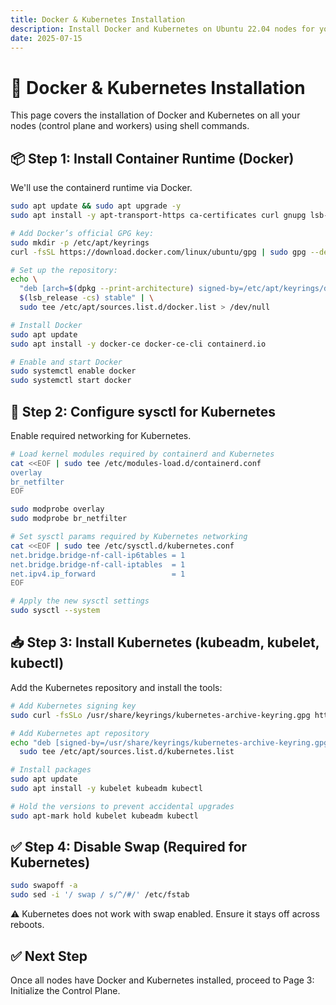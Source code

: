 ```yaml
---
title: Docker & Kubernetes Installation
description: Install Docker and Kubernetes on Ubuntu 22.04 nodes for your cluster setup.
date: 2025-07-15
---
```



# 🚀 Docker & Kubernetes Installation

This page covers the installation of Docker and Kubernetes on all your nodes (control plane and workers) using shell commands.

## 📦 Step 1: Install Container Runtime (Docker)

We'll use the containerd runtime via Docker.

```bash
sudo apt update && sudo apt upgrade -y
sudo apt install -y apt-transport-https ca-certificates curl gnupg lsb-release

# Add Docker’s official GPG key:
sudo mkdir -p /etc/apt/keyrings
curl -fsSL https://download.docker.com/linux/ubuntu/gpg | sudo gpg --dearmor -o /etc/apt/keyrings/docker.gpg

# Set up the repository:
echo \
  "deb [arch=$(dpkg --print-architecture) signed-by=/etc/apt/keyrings/docker.gpg] https://download.docker.com/linux/ubuntu \
  $(lsb_release -cs) stable" | \
  sudo tee /etc/apt/sources.list.d/docker.list > /dev/null

# Install Docker
sudo apt update
sudo apt install -y docker-ce docker-ce-cli containerd.io

# Enable and start Docker
sudo systemctl enable docker
sudo systemctl start docker
```

## 🔧 Step 2: Configure sysctl for Kubernetes

Enable required networking for Kubernetes.

```bash
# Load kernel modules required by containerd and Kubernetes
cat <<EOF | sudo tee /etc/modules-load.d/containerd.conf
overlay
br_netfilter
EOF

sudo modprobe overlay
sudo modprobe br_netfilter

# Set sysctl params required by Kubernetes networking
cat <<EOF | sudo tee /etc/sysctl.d/kubernetes.conf
net.bridge.bridge-nf-call-ip6tables = 1
net.bridge.bridge-nf-call-iptables  = 1
net.ipv4.ip_forward                 = 1
EOF

# Apply the new sysctl settings
sudo sysctl --system
```

## 📥 Step 3: Install Kubernetes (kubeadm, kubelet, kubectl)

Add the Kubernetes repository and install the tools:

```bash
# Add Kubernetes signing key
sudo curl -fsSLo /usr/share/keyrings/kubernetes-archive-keyring.gpg https://packages.cloud.google.com/apt/doc/apt-key.gpg

# Add Kubernetes apt repository
echo "deb [signed-by=/usr/share/keyrings/kubernetes-archive-keyring.gpg] https://apt.kubernetes.io/ kubernetes-xenial main" | \
  sudo tee /etc/apt/sources.list.d/kubernetes.list

# Install packages
sudo apt update
sudo apt install -y kubelet kubeadm kubectl

# Hold the versions to prevent accidental upgrades
sudo apt-mark hold kubelet kubeadm kubectl
```

## ✅ Step 4: Disable Swap (Required for Kubernetes)

```bash
sudo swapoff -a
sudo sed -i '/ swap / s/^/#/' /etc/fstab
```

⚠️ Kubernetes does not work with swap enabled. Ensure it stays off across reboots.

## ✅ Next Step

Once all nodes have Docker and Kubernetes installed, proceed to Page 3: Initialize the Control Plane.


